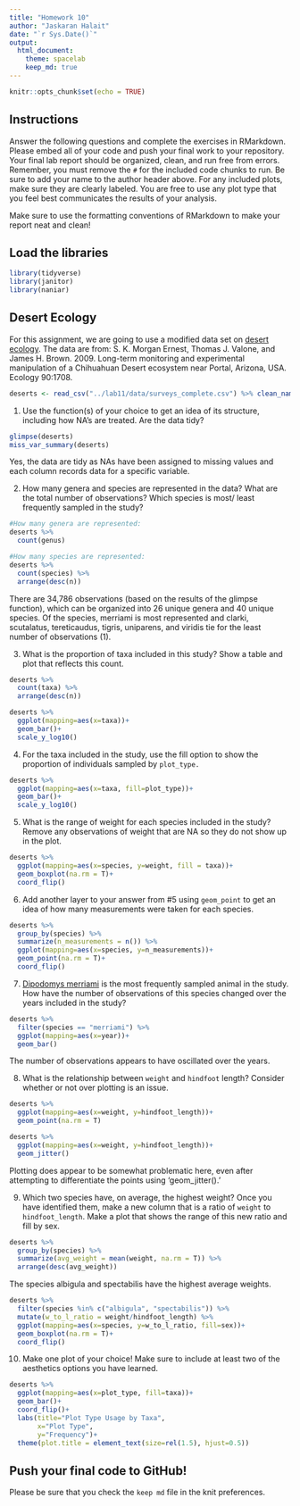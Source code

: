 ```yaml
---
title: "Homework 10"
author: "Jaskaran Halait"
date: "`r Sys.Date()`"
output:
  html_document: 
    theme: spacelab
    keep_md: true
---
```


```r
knitr::opts_chunk$set(echo = TRUE)
```

## Instructions
Answer the following questions and complete the exercises in RMarkdown. Please embed all of your code and push your final work to your repository. Your final lab report should be organized, clean, and run free from errors. Remember, you must remove the `#` for the included code chunks to run. Be sure to add your name to the author header above. For any included plots, make sure they are clearly labeled. You are free to use any plot type that you feel best communicates the results of your analysis.  

Make sure to use the formatting conventions of RMarkdown to make your report neat and clean!  

## Load the libraries
```r
library(tidyverse)
library(janitor)
library(naniar)
``` 

## Desert Ecology
For this assignment, we are going to use a modified data set on [desert ecology](http://esapubs.org/archive/ecol/E090/118/). The data are from: S. K. Morgan Ernest, Thomas J. Valone, and James H. Brown. 2009. Long-term monitoring and experimental manipulation of a Chihuahuan Desert ecosystem near Portal, Arizona, USA. Ecology 90:1708.
```r
deserts <- read_csv("../lab11/data/surveys_complete.csv") %>% clean_names()
```

1. Use the function(s) of your choice to get an idea of its structure, including how NA's are treated. Are the data tidy?  

```r
glimpse(deserts)
miss_var_summary(deserts)
```
Yes, the data are tidy as NAs have been assigned to missing values and each column records data for a specific variable.

2. How many genera and species are represented in the data? What are the total number of observations? Which species is most/ least frequently sampled in the study?

```r
#How many genera are represented:
deserts %>%
  count(genus)
```

```r
#How many species are represented:
deserts %>%
  count(species) %>%
  arrange(desc(n))
```

There are 34,786 observations (based on the results of the glimpse function), which can be organized into 26 unique genera and 40 unique species. Of the species, merriami is most represented and clarki, scutalatus, tereticaudus, tigris, uniparens, and viridis tie for the least number of observations (1).

3. What is the proportion of taxa included in this study? Show a table and plot that reflects this count.

```r
deserts %>%
  count(taxa) %>%
  arrange(desc(n))
```

```r
deserts %>%
  ggplot(mapping=aes(x=taxa))+
  geom_bar()+
  scale_y_log10()
```


4. For the taxa included in the study, use the fill option to show the proportion of individuals sampled by `plot_type.`

```r
deserts %>%
  ggplot(mapping=aes(x=taxa, fill=plot_type))+
  geom_bar()+
  scale_y_log10()
```

5. What is the range of weight for each species included in the study? Remove any observations of weight that are NA so they do not show up in the plot.

```r
deserts %>%
  ggplot(mapping=aes(x=species, y=weight, fill = taxa))+
  geom_boxplot(na.rm = T)+
  coord_flip()
```

6. Add another layer to your answer from #5 using `geom_point` to get an idea of how many measurements were taken for each species.

```r
deserts %>%
  group_by(species) %>%
  summarize(n_measurements = n()) %>%
  ggplot(mapping=aes(x=species, y=n_measurements))+
  geom_point(na.rm = T)+
  coord_flip()
```

7. [Dipodomys merriami](https://en.wikipedia.org/wiki/Merriam's_kangaroo_rat) is the most frequently sampled animal in the study. How have the number of observations of this species changed over the years included in the study?

```r
deserts %>%
  filter(species == "merriami") %>%
  ggplot(mapping=aes(x=year))+
  geom_bar()
```

The number of observations appears to have oscillated over the years.

8. What is the relationship between `weight` and `hindfoot` length? Consider whether or not over plotting is an issue.

```r
deserts %>%
  ggplot(mapping=aes(x=weight, y=hindfoot_length))+
  geom_point(na.rm = T)
```

```r
deserts %>%
  ggplot(mapping=aes(x=weight, y=hindfoot_length))+
  geom_jitter()
```

Plotting does appear to be somewhat problematic here, even after attempting to differentiate the points using 'geom_jitter().'

9. Which two species have, on average, the highest weight? Once you have identified them, make a new column that is a ratio of `weight` to `hindfoot_length`. Make a plot that shows the range of this new ratio and fill by sex.

```r
deserts %>%
  group_by(species) %>%
  summarize(avg_weight = mean(weight, na.rm = T)) %>%
  arrange(desc(avg_weight))
```

The species albigula and spectabilis have the highest average weights.

```r
deserts %>%
  filter(species %in% c("albigula", "spectabilis")) %>%
  mutate(w_to_l_ratio = weight/hindfoot_length) %>%
  ggplot(mapping=aes(x=species, y=w_to_l_ratio, fill=sex))+
  geom_boxplot(na.rm = T)+
  coord_flip()
```

10. Make one plot of your choice! Make sure to include at least two of the aesthetics options you have learned.

```r
deserts %>%
  ggplot(mapping=aes(x=plot_type, fill=taxa))+
  geom_bar()+
  coord_flip()+
  labs(title="Plot Type Usage by Taxa",
       x="Plot Type",
       y="Frequency")+
  theme(plot.title = element_text(size=rel(1.5), hjust=0.5))
```

## Push your final code to GitHub!
Please be sure that you check the `keep md` file in the knit preferences. 